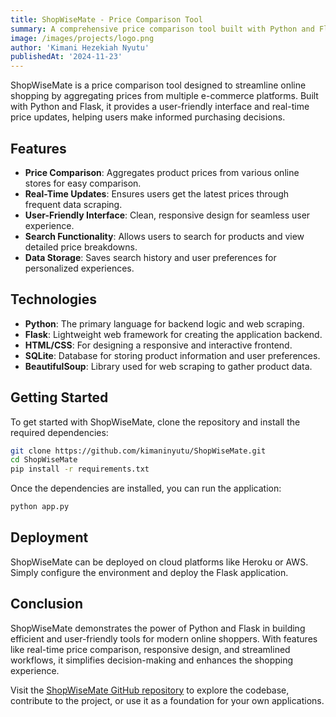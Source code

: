 ```yaml
---
title: ShopWiseMate - Price Comparison Tool
summary: A comprehensive price comparison tool built with Python and Flask to help users find the best deals across multiple online stores.
image: /images/projects/logo.png
author: 'Kimani Hezekiah Nyutu'
publishedAt: '2024-11-23'
---
```


ShopWiseMate is a price comparison tool designed to streamline online shopping by aggregating prices from multiple e-commerce platforms. Built with Python and Flask, it provides a user-friendly interface and real-time price updates, helping users make informed purchasing decisions.

## Features

- **Price Comparison**: Aggregates product prices from various online stores for easy comparison.
- **Real-Time Updates**: Ensures users get the latest prices through frequent data scraping.
- **User-Friendly Interface**: Clean, responsive design for seamless user experience.
- **Search Functionality**: Allows users to search for products and view detailed price breakdowns.
- **Data Storage**: Saves search history and user preferences for personalized experiences.

## Technologies

- **Python**: The primary language for backend logic and web scraping.
- **Flask**: Lightweight web framework for creating the application backend.
- **HTML/CSS**: For designing a responsive and interactive frontend.
- **SQLite**: Database for storing product information and user preferences.
- **BeautifulSoup**: Library used for web scraping to gather product data.

## Getting Started

To get started with ShopWiseMate, clone the repository and install the required dependencies:

```bash
git clone https://github.com/kimaninyutu/ShopWiseMate.git
cd ShopWiseMate
pip install -r requirements.txt
```
Once the dependencies are installed, you can run the application:

```bash
python app.py

```
## Deployment

ShopWiseMate can be deployed on cloud platforms like Heroku or AWS. Simply configure the environment and deploy the Flask application.

## Conclusion

ShopWiseMate demonstrates the power of Python and Flask in building efficient and user-friendly tools for modern online shoppers. With features like real-time price comparison, responsive design, and streamlined workflows, it simplifies decision-making and enhances the shopping experience.

Visit the [ShopWiseMate GitHub repository](https://github.com/kimaninyutu/ShopWiseMate/) to explore the codebase, contribute to the project, or use it as a foundation for your own applications.

